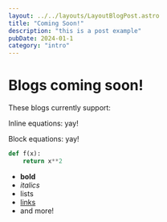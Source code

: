 ```yaml
---
layout: ../../layouts/LayoutBlogPost.astro
title: "Coming Soon!"
description: "this is a post example"
pubDate: 2024-01-1
category: "intro"
---
```



# Blogs coming soon!

These blogs currently support:

Inline equations: <Latex formula="\text{Attention}(Q,K,V)=\text{softmax}(\frac{QK^T}{\sqrt{d_k}})V" displayMode={false} /> yay!

Block equations: <Latex formula="\text{Attention}(Q,K,V)=\text{softmax}(\frac{QK^T}{\sqrt{d_k}})V" displayMode={true} /> yay!

```python
def f(x):
    return x**2
```
- **bold**
- _italics_
- lists
- <a class="text-nord-8 hover:underline" href="/blog/post1">links</a>
- and more!
